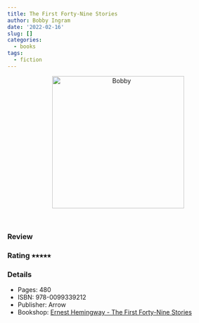 ```yaml
---
title: The First Forty-Nine Stories
author: Bobby Ingram
date: '2022-02-16'
slug: []
categories:
  - books
tags:
  - fiction
---
```


<center>
<img src="Ernest Hemingway - The First Forty-Nine Stories.jpg" 
alt="Bobby" class="center" height="300">
</center>
<br>

### Review

### Rating &#11089;&#11089;&#11089;&#11089;&#11089;

### Details

* Pages: 480
* ISBN: 978-0099339212
* Publisher: Arrow
* Bookshop: [Ernest Hemingway - The First Forty-Nine Stories](https://uk.bookshop.org/a/9445/9780099339212)